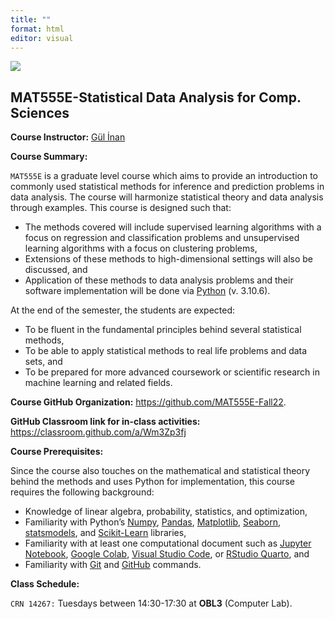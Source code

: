 ```yaml
---
title: ""
format: html
editor: visual
---
```


![](/images/itu_header_2.jpeg)

## MAT555E-Statistical Data Analysis for Comp. Sciences

**Course Instructor:** [Gül İnan](https://gulinan.github.io/)

**Course Summary:**

<p align="justify">

`MAT555E` is a graduate level course which aims to provide an introduction to commonly used statistical methods for inference and prediction problems in data analysis. The course will harmonize statistical theory and data analysis through examples. This course is designed such that:\

<ul>

<li>The methods covered will include supervised learning algorithms with a focus on regression and classification problems and unsupervised learning algorithms with a focus on clustering problems,</li>

<li>Extensions of these methods to high-dimensional settings will also be discussed, and</li>

<li>Application of these methods to data analysis problems and their software implementation will be done via [Python](https://www.python.org/downloads/) (v. 3.10.6).</li>

</ul>

At the end of the semester, the students are expected:

<ul>

<li>To be fluent in the fundamental principles behind several statistical methods,</li>

<li>To be able to apply statistical methods to real life problems and data sets, and</li>

<li>To be prepared for more advanced coursework or scientific research in machine learning and related fields.</li>

</ul>

</p>

**Course GitHub Organization:** <https://github.com/MAT555E-Fall22>.

::: callout-important
**GitHub Classroom link for in-class activities:** <https://classroom.github.com/a/Wm3Zp3fj>
:::


**Course Prerequisites:**

<p align="justify">

Since the course also touches on the mathematical and statistical theory behind the methods and uses Python for implementation, this course requires the following background:

<ul>

<li>Knowledge of linear algebra, probability, statistics, and optimization,</li>

<li>Familiarity with Python's [Numpy](https://numpy.org/), [Pandas](https://pandas.pydata.org/), [Matplotlib](https://matplotlib.org/), [Seaborn](https://seaborn.pydata.org/), [statsmodels](https://www.statsmodels.org/stable/index.html), and [Scikit-Learn](https://scikit-learn.org/stable/) libraries,</li>

<li>Familiarity with at least one computational document such as [Jupyter Notebook](https://jupyter.org/), [Google Colab](https://colab.research.google.com/), [Visual Studio Code](https://code.visualstudio.com/), or [RStudio Quarto](https://quarto.org/), and</li>

<li>Familiarity with [Git](https://git-scm.com/) and [GitHub](https://github.com/) commands.</li>

</ul>

</p>

**Class Schedule:**

`CRN 14267:` Tuesdays between 14:30-17:30 at **OBL3** (Computer Lab).
